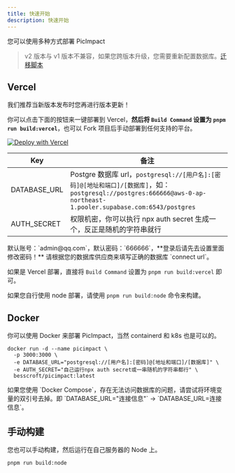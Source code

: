 ```yaml
---
title: 快速开始
description: 快速开始
---
```


您可以使用多种方式部署 PicImpact

> v2 版本与 v1 版本不兼容，如果您跨版本升级，您需要重新配置数据库。[迁移脚本](https://github.com/besscroft/PicImpact/tree/main/scripts/migrate)

## Vercel

<Callout>我们推荐当新版本发布时您再进行版本更新！</Callout>

你可以点击下面的按钮来一键部署到 Vercel，**然后将 `Build Command` 设置为 `pnpm run build:vercel`**，也可以 Fork 项目后手动部署到任何支持的平台。

<a href="https://vercel.com/new/clone?repository-url=https%3A%2F%2Fgithub.com%2Fbesscroft%2FPicImpact&env=DATABASE_URL,AUTH_SECRET"><img src="https://vercel.com/button" alt="Deploy with Vercel"/></a>

| Key          | 备注                                                                                           |
|--------------|----------------------------------------------------------------------------------------------|
| DATABASE_URL | Postgre 数据库 url，`postgresql://[用户名]:[密码]@[地址和端口]/[数据库]`，如：`postgresql://postgres:666666@aws-0-ap-northeast-1.pooler.supabase.com:6543/postgres` |
| AUTH_SECRET  | 权限机密，你可以执行 npx auth secret 生成一个，反正是随机的字符串就行                                                  |

<Callout title="非常重要" type="error">
  默认账号：`admin@qq.com`，默认密码：`666666`，**登录后请先去设置里面修改密码！**
</Callout>

<Callout title="注意事项">
请根据您的数据库供应商来填写正确的数据库 `connect url`。

如果是 Vercel 部署，直接将 `Build Command` 设置为 `pnpm run build:vercel` 即可。

如果您自行使用 node 部署，请使用 `pnpm run build:node` 命令来构建。
</Callout>

## Docker

你可以使用 Docker 来部署 PicImpact，当然 containerd 和 k8s 也是可以的。

```shell
docker run -d --name picimpact \
  -p 3000:3000 \
  -e DATABASE_URL="postgresql://[用户名]:[密码]@[地址和端口]/[数据库]" \
  -e AUTH_SECRET="自己运行npx auth secret或一串随机的字符串都行" \
  besscroft/picimpact:latest
```

<Callout title="值得注意" type="warn">
如果您使用 `Docker Compose`，存在无法访问数据库的问题，请尝试将环境变量的双引号去掉。即 `DATABASE_URL="连接信息"` -> `DATABASE_URL=连接信息`。
</Callout>

## 手动构建

<Callout>您也可以手动构建，然后运行在自己服务器的 Node 上。</Callout>

```shell
pnpm run build:node
```